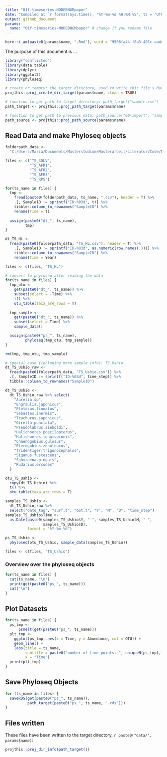 ```yaml
---
title: "01f-timeseries-NODEBNGMpaper"
date: "Compiled at `r format(Sys.time(), '%Y-%m-%d %H:%M:%S', tz = 'UTC')` UTC"
output: github_document
params:
  name: "01f-timeseries-NODEBNGMpaper" # change if you rename file
---
```


```r
here::i_am(paste0(params$name, ".Rmd"), uuid = "9506fa44-f8a3-401c-aa4c-950659e05f3f")
```

The purpose of this document is ...

```r
library("conflicted")
library(data.table)
library(dplyr)
library(ggplot2)
library(phyloseq)

```

```r
# create or *empty* the target directory, used to write this file's data: 
projthis::proj_create_dir_target(params$name, clean = TRUE)

# function to get path to target directory: path_target("sample.csv")
path_target <- projthis::proj_path_target(params$name)

# function to get path to previous data: path_source("00-import", "sample.csv")
path_source <- projthis::proj_path_source(params$name)
```

## Read Data and make Phyloseq objects

```r
folderpath_data <-
  "C:/Users/Maria/Documents/Masterstudium/Masterarbeit/Literatur/Code/NODEBNGM/data/"

files <- c("TS_3DLV",
           "TS_AFR1",
           "TS_AFR2",
           "TS_AFR3",
           "TS_RPS")

for(ts_name in files) {
  tmp <-
    fread(paste0(folderpath_data, ts_name, ".csv"), header = T) %>%
    .[, SampleID := sprintf("ID-%03d", t)] %>%
    tibble::column_to_rownames("SampleID") %>%
    rename(Time = t)
  
  assign(paste0("dt_", ts_name),
         tmp)
}

dt_TS_HL <-
  fread(paste0(folderpath_data, "TS_HL.csv"), header = T) %>%
    .[, SampleID := sprintf("ID-%03d", as.numeric(row.names(.)))] %>%
    tibble::column_to_rownames("SampleID") %>%
    rename(Time = Year)

files <- c(files, "TS_HL")

# convert to phyloseq after reading the data
for(ts_name in files) {
  tmp_otu <-
    get(paste0("dt_", ts_name)) %>% 
    subset(select = -Time) %>% 
    t() %>% 
    otu_table(taxa_are_rows = T)
  
  tmp_sample <-
    get(paste0("dt_", ts_name)) %>% 
    subset(select = Time) %>% 
    sample_data()

  assign(paste0("ps_", ts_name),
         phyloseq(tmp_otu, tmp_sample))
}

rm(tmp, tmp_otu, tmp_sample)

```

```r
# special case (including more sample info): TS_Ushio
dt_TS_Ushio_raw <-
  fread(paste0(folderpath_data, "TS_Ushio.csv")) %>%
  .[, SampleID := sprintf("ID-%03d", time_step)] %>%
  tibble::column_to_rownames("SampleID")

dt_TS_Ushio <-
  dt_TS_Ushio_raw %>% select(
    "Aurelia.sp",
    "Engraulis.japonicus",
    "Plotosus.lineatus",
    "Sebastes.inermis",
    "Trachurus.japonicus",
    "Girella.punctata",
    "Pseudolabrus.sieboldi",
    "Halichoeres.poecilopterus",
    "Halichoeres.tenuispinnis",
    "Chaenogobius.gulosus",
    "Pterogobius.zonoleucus",
    "Tridentiger.trigonocephalus",
    "Siganus.fuscescens",
    "Sphyraena.pinguis",
    "Rudarius.ercodes"
  )

otu_TS_Ushio <-
  copy(dt_TS_Ushio) %>% 
  t() %>% 
  otu_table(taxa_are_rows = T)

samples_TS_Ushio <-
  dt_TS_Ushio_raw %>%
  select("date_tag", "surf.t", "bot.t", "Y", "M", "D", "time_step")
samples_TS_Ushio$Time <-
  as.Date(paste0(samples_TS_Ushio$Y, "-", samples_TS_Ushio$M, "-", 
                 samples_TS_Ushio$D), 
          format = "%Y-%m-%d")

ps_TS_Ushio <-
  phyloseq(otu_TS_Ushio, sample_data(samples_TS_Ushio))

files <- c(files, "TS_Ushio")
```


### Overview over the phyloseq objects

```r
for(ts_name in files) {
  cat(ts_name, "\n")
  print(get(paste0("ps_", ts_name)))
  cat("\n")
}
```


## Plot Datasets

```r
for(ts_name in files) {
  ps_tmp <-
      psmelt(get(paste0("ps_", ts_name)))
  plt_tmp <-
    ggplot(ps_tmp, aes(x = Time, y = Abundance, col = OTU)) +
    geom_line() +
    labs(title = ts_name,
         subtitle = paste0("number of time points: ", uniqueN(ps_tmp[,1])),
         x = "Time")
  print(plt_tmp)
}

```


<!-- ### Plot relative abundances for TS_Ushio -->

<!-- ```{r} -->
<!-- # calculcate relative abundances -->
<!-- ps_TS_Ushio_rel <- -->
<!--   transform_sample_counts(ps_TS_Ushio, function(x) x / sum(x)) -->

<!-- # bar plot phyloseq objects -->
<!-- plot_bar(ps_TS_Ushio_rel, x = "Time", fill = "OTU") + -->
<!--   geom_bar(aes(color = OTU, fill = OTU), stat = "identity", position = "stack") + -->
<!--   labs(title = "TS_Ushio relative Abundances", -->
<!--        x = "Time") -->
<!-- ``` -->


## Save Phyloseq Objects

```r
for (ts_name in files) {
  saveRDS(get(paste0("ps_", ts_name)),
          path_target(paste0("ps_", ts_name, ".rds")))
}
```


## Files written

These files have been written to the target directory, ```r paste0("data/", params$name)```:

```r
projthis::proj_dir_info(path_target())
```
